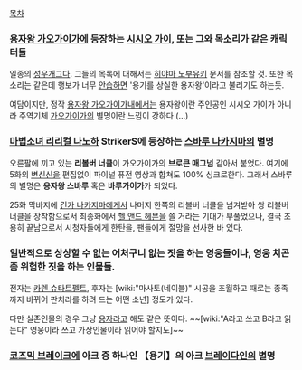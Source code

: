 [[목차]]

=== [[용자왕 가오가이가]]에 등장하는 [[시시오 가이]], 또는 그와 목소리가 같은 캐릭터들 ===
일종의 [[성우개그]]다. 그들의 목록에 대해서는 [[히야마 노부유키]] 문서를 참조할 것.
또한 목소리는 같은데 행보가 너무 [[안습]]하면 '용기를 상실한 용자왕'이라고 불리기도 하는듯.

여담이지만, 정작 [[용자왕 가오가이가]]내에서는 용자왕이란 주인공인 시시오 가이가 아니라 주역기체 [[가오가이가]]의 별명이란 느낌이 강하다 (…)

=== [[마법소녀 리리컬 나노하]] StrikerS에 등장하는 [[스바루 나카지마]]의 별명 ===
오른팔에 끼고 있는 '''리볼버 너클'''이 가오가이가의 '''브로큰 매그넘''' 같아서 붙었다. 여기에 5화의 [[변신]]신을 편집없이 파이널 퓨전 영상과 합쳐도 100% 싱크로한다. 그래서 스바루의 별명은 '''용자왕 스바루''' 혹은 '''바루가이가'''가 되었다.

25화 막바지에 [[긴가 나카지마]]에게서 나머지 한쪽의 리볼버 너클을 넘겨받아 쌍 리볼버 너클을 장착함으로서 최종화에서 [[헬 앤드 헤븐]]을 쓸 거라는 기대가 부풀었으나, 결국 조용히 끝남으로서 시청자들에게 한탄을, 팬들에게 절망을 선사한 바 있다.

=== 일반적으로 상상할 수 없는 어처구니 없는 짓을 하는 영웅들이나, 영웅 치곤 좀 위험한 짓을 하는 인물들. ===
전자는 [[카렌 슈타트펠트]], 후자는 [wiki:"마사토(네이블)" 시공을 초월하고 때로는 종족까지 바뀌어 판치라를 하려 드는 어떤 소년] 정도가 있다. 

다만 실존인물의 경우 그냥 [[용자]]라고 해도 같은 뜻이다. ~~[wiki:"A라고 쓰고 B라고 읽는다" 영웅이라 쓰고 가상인물이라 읽어야 할지도]~~

=== [[코즈믹 브레이크]]에 아크 중 하나인 【용기】의 아크 [[브레이다인]]의 별명 ===
